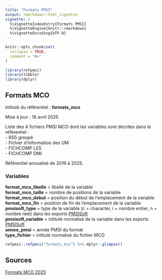 ```yaml
---
title: "Formats PMSI"
output: rmarkdown::html_vignette
vignette: >
  %\VignetteIndexEntry{Formats PMSI}
  %\VignetteEngine{knitr::rmarkdown}
  %\VignetteEncoding{UTF-8}
---
```


```r
knitr::opts_chunk$set(
  collapse = TRUE,
  comment = "#>"
)
```

```r
library(refpmsi)
library(tibble)
library(dplyr)
```

## Formats MCO    

Intitulé du référentiel : **formats_mco**

Mise à jour : 18 avril 2025  

Liste des 4 fichiers PMSI MCO dont les variables sont décrites dans le référentiel :  
- RSS groupé  
- Fichier d'information des UM  
- FICHCOMP LES  
- FICHCOMP DMI  

Référentiel annualisé de 2019 à 2025.  

### Variables  
**format_mco_libelle** = libellé de la variable  
**format_mco_taille** = nombre de positions de la variable  
**format_mco_debut** = position du début de l'emplacement de la variable  
**format_mco_fin**  = position de fin de l'emplacement de la variable  
**pmsisoft_type** = type de la variable (c = character, i = nombre entier, n = nombre réel) dans les exports [PMSISoft](https://www.pmsisoft.com/acces_pmsisoft_mco.html)  
**pmsisoft_variable** = intitulé normalisé de la variable dans les exports [PMSISoft](https://www.pmsisoft.com/acces_pmsisoft_mco.html)  
**annee_pmsi** = année PMSI du format  
**type_fichier** = intitulé normalisé du fichier MCO  

```r

refpmsi::refpmsi("formats_mco") %>% dplyr::glimpse()
```

## Sources  
[Formats MCO 2025](https://www.atih.sante.fr/sites/default/files/public/content/4911/formats_mco_2025.xlsx)  
